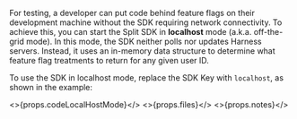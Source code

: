 For testing, a developer can put code behind feature flags on their development machine without the SDK requiring network connectivity. To achieve this, you can start the Split SDK in **localhost** mode (a.k.a. off-the-grid mode). In this mode, the SDK neither polls nor updates Harness servers. Instead, it uses an in-memory data structure to determine what feature flag treatments to return for any given user ID. 

To use the SDK in localhost mode, replace the SDK Key with `localhost`, as shown in the example:

<>{props.codeLocalHostMode}</>
<>{props.files}</>
<>{props.notes}</>